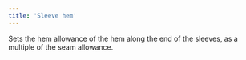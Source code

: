```yaml
---
title: 'Sleeve hem'
---
```


Sets the hem allowance of the hem along the end of the sleeves, as a multiple of the seam allowance.

